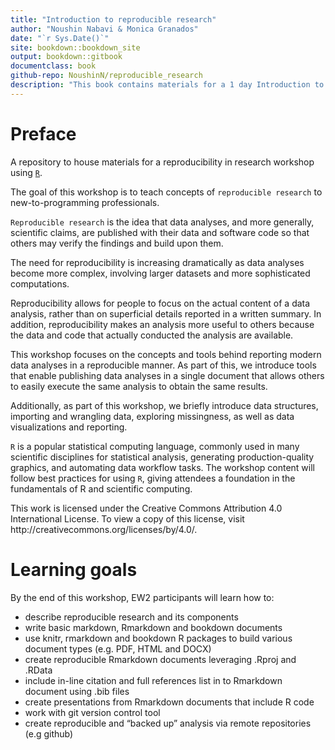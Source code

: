 ```yaml
---
title: "Introduction to reproducible research"
author: "Noushin Nabavi & Monica Granados"
date: "`r Sys.Date()`"
site: bookdown::bookdown_site
output: bookdown::gitbook
documentclass: book
github-repo: NoushinN/reproducible_research
description: "This book contains materials for a 1 day Introduction to reproducible research workshop"
---
```


# Preface 


A repository to house materials for a reproducibility in research workshop using [`R`](https://www.r-project.org/).


The goal of this workshop is to teach concepts of `reproducible research` to new-to-programming professionals. 

`Reproducible research` is the idea that data analyses, and more generally, scientific claims, are published with their data and software code so that others may verify the findings and build upon them.

The need for reproducibility is increasing dramatically as data analyses become more complex, involving larger datasets and more sophisticated computations. 

Reproducibility allows for people to focus on the actual content of a data analysis, rather than on superficial details reported in a written summary. In addition, reproducibility makes an analysis more useful to others because the data and code that actually conducted the analysis are available. 

This workshop focuses on the concepts and tools behind reporting modern data analyses in a reproducible manner. As part of this, we introduce tools that enable publishing data analyses in a single document that allows others to easily execute the same analysis to obtain the same results.

Additionally, as part of this workshop, we briefly introduce data structures, importing and wrangling data,  exploring missingness, as well as data visualizations and reporting. 

`R` is a popular statistical computing language, commonly used in many scientific disciplines for statistical analysis, generating production-quality graphics, and automating data workflow tasks. The workshop content will follow best practices for using `R`, giving attendees a foundation in the fundamentals of R and scientific computing.


This work is licensed under the Creative Commons Attribution 4.0 International License.
To view a copy of this license, visit http://creativecommons.org/licenses/by/4.0/.


# Learning goals

By the end of this workshop, EW2 participants will learn how to:

- describe reproducible research and its components
- write basic markdown, Rmarkdown and bookdown documents
- use knitr, rmarkdown and bookdown R packages to build various document types (e.g. PDF, HTML and DOCX)
- create reproducible Rmarkdown documents leveraging .Rproj and .RData
- include in-line citation and full references list in to Rmarkdown document using .bib files
- create presentations from Rmarkdown documents that include R code
- work with git version control tool 
- create reproducible and “backed up” analysis via remote repositories (e.g github)
